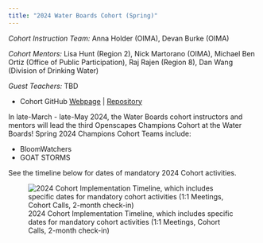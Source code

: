 ```yaml
---
title: "2024 Water Boards Cohort (Spring)"
---
```


*Cohort Instruction Team:* Anna Holder (OIMA), Devan Burke (OIMA)

*Cohort Mentors:* Lisa Hunt (Region 2), Nick Martorano (OIMA), Michael Ben Ortiz (Office of Public Participation), Raj Rajen (Region 8), Dan Wang (Division of Drinking Water)

*Guest Teachers:* TBD

-   Cohort GitHub [Webpage](https://openscapes.github.io/2024-swrcb-spring/) \| [Repository](https://github.com/Openscapes/2024-swrcb-spring)

In late-March - late-May 2024, the Water Boards cohort instructors and mentors will lead the third Openscapes Champions Cohort at the Water Boards! Spring 2024 Champions Cohort Teams include:

-   BloomWatchers
-   GOAT STORMS

See the timeline below for dates of mandatory 2024 Cohort activities.

![2024 Cohort Implementation Timeline, which includes specific dates for mandatory cohort activities (1:1 Meetings, Cohort Calls, 2-month check-in)](images/swrcb2024s-cohort-timeline.png){fig-alt="Timeline displaying milestones for the implementation of the Spring 2024 Water Boards Cohort: Nov DMC Presentation, Dec through Feb pre-cohort engagement, Mar 1 Application Deadline, Mar 12-19 1:1 meetings, Cohort calls on Mar 28, Apr 11, Apr 25, May 9, May 23, with seaside chats and co-working sessions scheduled on weeks alternate to Cohort calls, and the 2-month check-in scheduled for Jul 18"}
